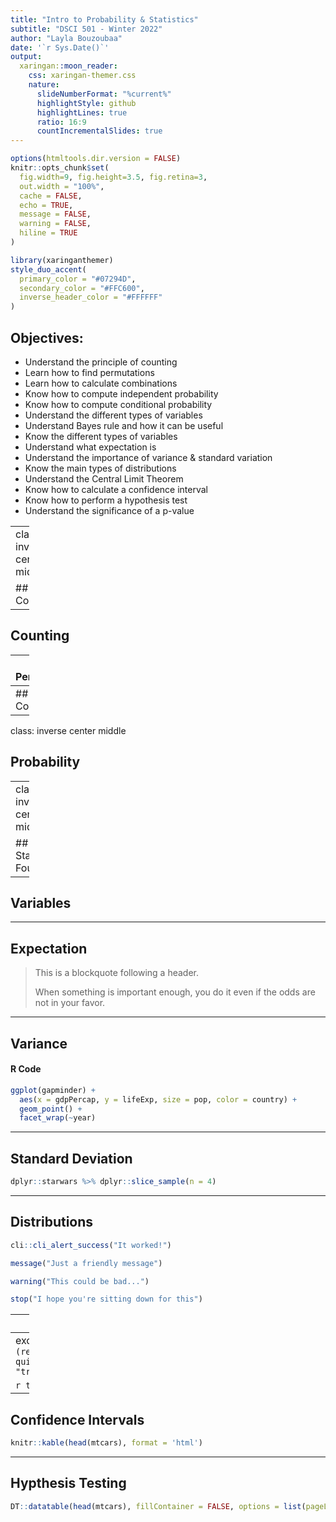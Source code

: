 ```yaml
---
title: "Intro to Probability & Statistics"
subtitle: "DSCI 501 - Winter 2022"  
author: "Layla Bouzoubaa"
date: '`r Sys.Date()`'
output:
  xaringan::moon_reader:
    css: xaringan-themer.css
    nature:
      slideNumberFormat: "%current%"
      highlightStyle: github
      highlightLines: true
      ratio: 16:9
      countIncrementalSlides: true
---
```


```r
options(htmltools.dir.version = FALSE)
knitr::opts_chunk$set(
  fig.width=9, fig.height=3.5, fig.retina=3,
  out.width = "100%",
  cache = FALSE,
  echo = TRUE,
  message = FALSE, 
  warning = FALSE,
  hiline = TRUE
)
```

```r
library(xaringanthemer)
style_duo_accent(
  primary_color = "#07294D",
  secondary_color = "#FFC600",
  inverse_header_color = "#FFFFFF"
)
```

## Objectives:

- Understand the principle of counting  
- Learn how to find permutations  
- Learn how to calculate combinations
- Know how to compute independent probability  
- Know how to compute conditional probability 
- Understand the different types of variables  
- Understand Bayes rule and how it can be useful 
- Know the different types of variables  
- Understand what expectation is  
- Understand the importance of variance & standard variation  
- Know the main types of distributions  
- Understand the Central Limit Theorem  
- Know how to calculate a confidence interval  
- Know how to perform a hypothesis test
- Understand the significance of a p-value  

---
class: inverse center middle

## Counting

---

## Counting


---
## Permutations

---
## Combinations

---
class: inverse center middle

## Probability

---
class: inverse center middle

## Statistical Foundations


---

## Variables

---

## Expectation

> This is a blockquote following a header.
>
> When something is important enough, you do it even if the odds are not in your favor.

---

## Variance

#### R Code

```r
ggplot(gapminder) +
  aes(x = gdpPercap, y = lifeExp, size = pop, color = country) +
  geom_point() +
  facet_wrap(~year)
```

---

## Standard Deviation

```r
dplyr::starwars %>% dplyr::slice_sample(n = 4)
```

---

## Distributions

```r
cli::cli_alert_success("It worked!")
```

```r
message("Just a friendly message")
```

```r
warning("This could be bad...")
```


```r
stop("I hope you're sitting down for this")
```


---
layout: true

## Central Limit Theorem

---
exclude: `r if (requireNamespace("tibble", quietly=TRUE)) "false" else "true"`

```r
tibble::as_tibble(mtcars)
```

---

## Confidence Intervals

```r
knitr::kable(head(mtcars), format = 'html')
```

---

## Hypthesis Testing

```r
DT::datatable(head(mtcars), fillContainer = FALSE, options = list(pageLength = 4))
```

